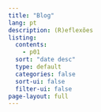 ```yaml
---
title: "Blog"
lang: pt
description: (R)eflexões
listing:
  contents: 
    - p01
  sort: "date desc"
  type: default
  categories: false
  sort-ui: false
  filter-ui: false
page-layout: full
---
```

